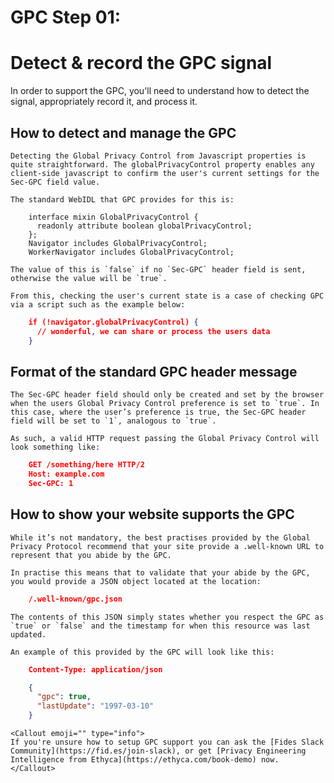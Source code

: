 
# GPC Step 01:
# Detect & record the GPC signal
In order to support the GPC, you'll need to understand how to detect the signal, appropriately record it, and process it.

## How to detect and manage the GPC
    Detecting the Global Privacy Control from Javascript properties is quite straightforward. The globalPrivacyControl property enables any client-side javascript to confirm the user's current settings for the Sec-GPC field value.

    The standard WebIDL that GPC provides for this is:

```
    interface mixin GlobalPrivacyControl {
      readonly attribute boolean globalPrivacyControl;
    };
    Navigator includes GlobalPrivacyControl;
    WorkerNavigator includes GlobalPrivacyControl;
```

    The value of this is `false` if no `Sec-GPC` header field is sent, otherwise the value will be `true`. 

    From this, checking the user's current state is a case of checking GPC via a script such as the example below:

```json
    if (!navigator.globalPrivacyControl) {
      // wonderful, we can share or process the users data
    }
```

## Format of the standard GPC header message
    The Sec-GPC header field should only be created and set by the browser when the users Global Privacy Control preference is set to `true`. In this case, where the user’s preference is true, the Sec-GPC header field will be set to `1`, analogous to `true`.

    As such, a valid HTTP request passing the Global Privacy Control will look something like:


```json
    GET /something/here HTTP/2
    Host: example.com
    Sec-GPC: 1
```

## How to show your website supports the GPC
    While it’s not mandatory, the best practises provided by the Global Privacy Protocol recommend that your site provide a .well-known URL to represent that you abide by the GPC. 

    In practise this means that to validate that your abide by the GPC, you would provide a JSON object located at the location:


```json
    /.well-known/gpc.json
```

    The contents of this JSON simply states whether you respect the GPC as `true` or `false` and the timestamp for when this resource was last updated.

    An example of this provided by the GPC will look like this:


```json
    Content-Type: application/json

    {
      "gpc": true,
      "lastUpdate": "1997-03-10"
    }
```

    <Callout emoji="" type="info">
    If you're unsure how to setup GPC support you can ask the [Fides Slack Community](https://fid.es/join-slack), or get [Privacy Engineering Intelligence from Ethyca](https://ethyca.com/book-demo) now.
    </Callout>
